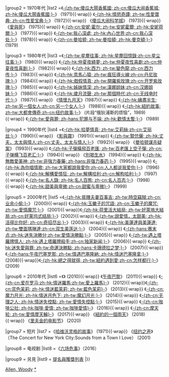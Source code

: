 {{navbox
|name = 活地·亞倫
|title = [[伍迪·艾伦|-{zh-cn:伍迪·艾伦; zh-tw:伍迪·艾倫; zh-hk:活地·亞倫;}-]]執導電影
|listclass = hlist
|state = {{{state|autocollapse}}}
|group1 = 1960年代
|list1 ={{nowrap|《[[野貓嬉春|-{zh-tw:莉莉虎，怎麼啦？; zh-cn:莉莉虎，怎么啦？;zh-hk:野貓嬉春}-]]》 (1966)}}{{·}} {{nowrap|《[[小生走佬|-{zh-hk:小生走佬; zh-tw:傻瓜入獄記; zh-cn:傻瓜入狱记;}-]]》 (1969)}} 

|group2 = 1970年代
|list2 ={{nowrap begin}}《[[傻瓜大闹香蕉城|-{zh-tw:傻瓜大鬧香蕉國; zh-cn:傻瓜大闹香蕉城; zh-hk:傻瓜大鬧香蕉國;}-]]》 (1971){{·wrap}} 《[[性愛寶典|-{zh-hk:情慾奇譚; zh-tw:性愛寶典; zh-cn:性爱宝典;}-]]》 (1972){{·wrap}} 《[[傻瓜大闹科学城]]》 (1973){{·wrap}} 《[[愛與死 (電影)|愛與死]]》 (1975){{·wrap}} 《[[安妮·霍尔|-{zh-cn:安妮·霍尔; zh-tw:安妮霍爾; zh-hk:安妮荷爾;}-]]》 (1977){{·wrap}} 《[[我心深处_(电影)|-{zh-tw:我心深處; zh-hk:內心世界;zh-cn:我心深处;}-]]》 (1978){{·wrap}} 《[[曼哈顿 (电影)|-{zh-cn:曼哈顿; zh-tw:曼哈頓; zh-hk:曼克頓;}-]]》 (1979){{nowrap end}}

|group3 = 1980年代
|list3 ={{nowrap begin}}《[[星尘往事|-{zh-tw:星塵往事; zh-hk:星塵回憶錄;zh-cn:星尘往事;}-]]》 (1980){{·wrap}} 《[[仲夏夜綺夢|-{zh-hk:仲夏夜綺夢; zh-tw:仲夏夜性喜劇;zh-cn:仲夏夜性喜剧;}-]]》 (1982){{·wrap}} 《[[西力传|-{zh-hk:西力; zh-tw:變色龍;zh-cn:西力传;}-]]》 (1983){{·wrap}} 《[[丹尼玫瑰|-{zh-hk:意馬心猿; zh-tw:瘋狂導火線;zh-cn:丹尼玫瑰;}-]]》 (1984){{·wrap}} 《[[开罗紫玫瑰|-{zh-hk:戲假情真; zh-tw:開羅紫玫瑰;zh-cn:开罗紫玫瑰;}-]]》 (1985){{·wrap}} 《[[汉娜姐妹|-{zh-hk:姊妹情深; zh-tw:漢娜姐妹;zh-cn:汉娜姐妹;}-]]》 (1986){{·wrap}} 《[[歲月流聲|-{zh-hk:歲月流聲; zh-tw:那個時代;zh-cn:无线电时代;}-]]》 (1987){{·wrap}} 《[[情懷九月天]]》(1987){{·wrap}} 《[[另一个女人|-{zh-hk:緣盡半生; zh-tw:另一個女人;zh-cn:另一个女人;}-]]》 (1988){{·wrap}} 《[[紐約故事|-{zh-hk:紐約故事; zh-tw:大都會傳奇;zh-cn:纽约故事;}-]]》 (片段“俄狄浦斯的烦恼”，1989){{·wrap}} 《[[歡情太暫|-{zh-tw:愛與罪; zh-hans:犯罪与不端; zh-hk:歡情太暫;}-]]》 (1989){{nowrap end}}

|group4 = 1990年代
|list4 ={{nowrap begin}}《[[拾夢情真|-{zh-hk:拾夢情真; zh-tw:艾莉絲;zh-cn:艾丽丝;}-]]》 (1990){{·wrap}} 《[[影與霧]]》 (1991){{·wrap}} 《[[丈夫，太太與情人|-{zh-tw:賢伉儷; zh-hk:丈夫，太太與情人;zh-cn:丈夫、太太与情人;}-]]》 (1992){{·wrap}} 《[[曼哈顿谋杀疑案]]》 (1993){{·wrap}} 《[[子彈橫飛百老匯|-{zh-hk:子彈橫飛百老匯; zh-tw:百老匯上空子彈; zh-cn:子弹横飞百老汇;}-]]》 (1994){{·wrap}} 《[[別喝生水]]》 (1994){{·wrap}} 《[[無敵愛美神|-{zh-hk:無敵愛美神; zh-tw:非強力春藥; zh-hans:非强力春药;}-]]》 (1995){{·wrap}} 《[[人人都说我爱你|-{zh-hk:為你唱情歌; zh-tw:大家都說我愛你;zh-cn:人人都说我爱你;}-]]》 (1996){{·wrap}} 《[[解构哈利|-{zh-hk:解構愛情狂; zh-tw:解構哈利;zh-cn:解构哈利;}-]]》 (1997){{·wrap}} 《[[名人錄 (電影)|-{zh-tw:名人錄; zh-hk:名人百態; zh-cn:名人百态;}-]]》 (1998){{·wrap}} 《[[甜美與卑微|-{zh-hk:甜美與卑微;zh-cn:甜蜜与卑微}-]]》  (1999){{nowrap end}}

|group5 = 2000年代
|list5 ={{nowrap begin}}《[[业余小偷|-{zh-hk:貧賤夫妻百事吉; zh-tw:時空竊賊;zh-cn:业余小偷;}-]]》 (2000){{·wrap}} 《[[玉蠍子的魔咒|-{zh-hk:玉蠍子的咒語; zh-cn:玉蠍子的魔咒; zh-tw:愛情魔咒;}-]]》 (2001){{·wrap}}《[[好莱坞式结局|-{zh-hk:荷里活大結局; zh-tw:好萊塢大結局;zh-cn:好莱坞式结局;}-]]》(2002){{·wrap}} 《[[活得比你好|-{zh-tw:說愛情，太甜美; zh-hk:活得比你好; zh-cn:奇招尽出;}-]]》(2003){{·wrap}} 《[[美蓮達與美蓮達|-{zh-hk:美蓮達與美蓮達; zh-tw:雙面瑪琳達;zh-cn:双生美莲达;}-]]》 (2004){{·wrap}} 《[[迷失決勝分|-{zh-hans:赛末点;zh-hk:迷失決勝分;zh-tw:愛情決勝點;}-]]》 (2005){{·wrap}} 《[[遇上塔羅牌殺手|-{zh-tw:遇上塔羅牌情人; zh-hk:遇上塔羅牌殺手;zh-cn:独家新闻;}-]]》 (2006){{·wrap}} 《[[迷失愛與罪|-{zh-hk:迷失愛與罪; zh-tw:命運決勝點; zh-hans:卡珊德拉之梦;}-]]》 (2007){{·wrap}} 《[[情迷巴塞隆拿|-{zh-hans:午夜巴塞罗那; zh-tw:情遇巴塞隆納; zh-hk:情迷巴塞隆拿;}-]]》 (2008){{·wrap}}《[[總之得就得|-{zh-hk:總之得就得; zh-tw:紐約遇到愛;zh-cn:怎样都行;}-]]》 (2009){{nowrap end}}

|group6 = 2010年代
|list6 ={{nowrap begin}}《{{Link-en|遭遇陌生人|You Will Meet a Tall Dark Stranger}}》 (2010){{·wrap}} 《[[午夜巴黎]]》 (2011){{·wrap}} 《[[爱在罗马|-{zh-cn:爱在罗马;zh-hk:情迷羅馬;zh-tw:愛上羅馬}-]]》 (2012){{·wrap}}《[[蓝色茉莉|-{zh-cn:蓝色茉莉; zh-hk:情迷藍茉莉; zh-tw:藍色茉莉}-]]》 (2013){{·wrap}} 《[[月光下的魔法|-{zh-cn:魔力月光; zh-hk:情迷月色下; zh-tw:魔幻月光;}-]]》 (2014){{·wrap}} 《[[无理之人|-{zh-cn:无理之人; zh-hk:情迷失控點; zh-tw:愛情失控點;}-]]》 (2015){{·wrap}} 《[[咖啡·愛情|-{zh-cn:咖啡公社; zh-hk:咖啡·愛情; zh-tw:咖啡愛情}-]]》 (2016){{·wrap}} 《[[愛情摩天輪|-{zh-cn:摩天轮; zh-tw:愛情摩天輪}-]]》 (2017){{·wrap}} 《[[紐約的一個雨天]]》 (2018){{·wrap}} 《[[里夫金的电影节]]》 (2020){{nowrap end}}

|group7 = 短片
|list7 ={{nowrap begin}}《[[哈维沃灵格的故事]]》 (1971){{·wrap}} 《[[纽约之声]]》（The Concert for New York City:Sounds from a Town I Love） (2001)

|group8 = 电视剧
|list8 ={{nowrap begin}}《[[六场危事]]》（2016）

|group9 = 另見
|list9 = {{nowrap begin}}[[伍迪·艾倫所收到提名與獲獎列表|提名與獲獎列表]]<!---{{·wrap}} [[List of awards and nominations received by Woody Allen|Awards and nominations]]--->
|}}<noinclude>
{{collapsible option}}
[[Category:美国电影导演模板|Allen, Woody]]
[[Category:伍迪·艾伦电影|*{{PAGENAME}}]]

</noinclude>